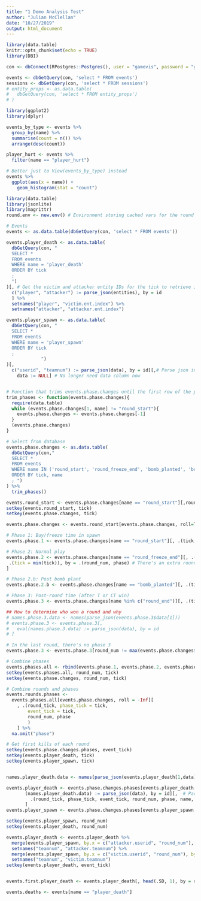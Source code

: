 ```yaml
---
title: "1 Demo Analysis Test"
author: "Julian McClellan"
date: "10/27/2019"
output: html_document
---
```


```r
library(data.table)
knitr::opts_chunk$set(echo = TRUE)
library(DBI)

con <- dbConnect(RPostgres::Postgres(), user = "gamevis", password = "gamevis")

events <- dbGetQuery(con, 'select * FROM events')
sessions <- dbGetQuery(con, 'select * FROM sessions')
# entity_props <- as.data.table(
#   dbGetQuery(con, 'select * FROM entity_props')
# )
```

```r
library(ggplot2)
library(dplyr)

events_by_type <- events %>%
  group_by(name) %>%
  summarise(count = n()) %>%
  arrange(desc(count))

player_hurt <- events %>%
  filter(name == "player_hurt")

# Better just to View(events_by_type) instead
events %>%
  ggplot(aes(x = name)) +
    geom_histogram(stat = "count")
```

```r
library(data.table)
library(jsonlite)
library(magrittr)
round.env <- new.env() # Environment storing cached vars for the round

# Events
events <- as.data.table(dbGetQuery(con, 'select * FROM events'))

events.player_death <- as.data.table(
  dbGetQuery(con, "
  SELECT * 
  FROM events
  WHERE name = 'player_death'
  ORDER BY tick
  ;
  ")
)[, # Get the victim and attacker entity IDs for the tick to retrieve information later if needed
  c("player", "attacker") := parse_json(entities), by = id
  ] %>%
  setnames("player", "victim.ent.index") %>%
  setnames("attacker", "attacker.ent.index")

events.player_spawn <- as.data.table(
  dbGetQuery(con, "
  SELECT *
  FROM events
  WHERE name = 'player_spawn'
  ORDER BY tick
  ;
             ")
)[, 
  c("userid", "teamnum") := parse_json(data), by = id][,# Parse json in data column to actual columns
    data := NULL] # No longer need data column now


# Function that trims events.phase.changes until the first row of the phases is the start of a round
trim_phases <- function(events.phase.changes){
  require(data.table)
  while (events.phase.changes[1, name] != "round_start"){
    events.phase.changes <- events.phase.changes[-1] 
  }
  (events.phase.changes)
}

# Select from database
events.phase.changes <- as.data.table(
  dbGetQuery(con,"
  SELECT *
  FROM events
  WHERE name IN ('round_start', 'round_freeze_end', 'bomb_planted', 'bomb_exploded', 'bomb_defused', 'round_end')
  ORDER BY tick, name
  ; ")
) %>%
  trim_phases()

events.round_start <- events.phase.changes[name == "round_start"][,round_num := 1:.N][, .(tick, round_num, round_tick = tick)]
setkey(events.round_start, tick)
setkey(events.phase.changes, tick)

events.phase.changes <- events.round_start[events.phase.changes, roll=T]

# Phase 1: Buy/freeze time in spawn
events.phase.1 <- events.phase.changes[name == "round_start"][, .(tick, round_num)][, phase := 1]

# Phase 2: Normal play
events.phase.2 <- events.phase.changes[name == "round_freeze_end"][, .(tick, round_num)][, phase := 2][,
 .(tick = min(tick)), by = .(round_num, phase) # There's an extra round_freeze_end in the last round (21) that's the same tick as the round_end that signals the end of the game
]

# Phase 2.b: Post bomb plant
events.phase.2.b <- events.phase.changes[name == "bomb_planted"][, .(tick, round_num)][, phase := "2.b"]

# Phase 3: Post-round time (after T or CT win)
events.phase.3 <- events.phase.changes[name %in% c("round_end")][, .(tick, round_num)][, phase := 3]

## How to determine who won a round and why
# names.phase.3.data <- names(parse_json(events.phase.3$data[1]))
# events.phase.3 <- events.phase.3[,
#   eval(names.phase.3.data) := parse_json(data), by = id 
# ]

# In the last round, there's no phase 3
events.phase.3 <- events.phase.3[round_num != max(events.phase.changes$round_num)]

# Combine phases
events.phases.all <- rbind(events.phase.1, events.phase.2, events.phase.2.b, events.phase.3)
setkey(events.phases.all, round_num, tick)
setkey(events.phase.changes, round_num, tick)

# Combine rounds and phases
events.rounds.phases <- 
  events.phases.all[events.phase.changes, roll = -Inf][
    , .(round_tick, phase_tick = tick, 
        event_tick = tick,
        round_num, phase
        )
    ] %>%
  na.omit("phase")

# Get first kills of each round
setkey(events.phase.changes.phases, event_tick)
setkey(events.player_death, tick)
setkey(events.player_spawn, tick)


names.player_death.data <- names(parse_json(events.player_death[1,data]))

events.player_death <- events.phase.changes.phases[events.player_death, roll = T][,
       (names.player_death.data) := parse_json(data), by = id][,  # Parse attacker userID as well
         .(round_tick, phase_tick, event_tick, round_num, phase, name, attacker.userid = attacker, victim.userid = userid, attacker.ent.index, victim.ent.index)        
       ]
events.player_spawn <- events.phase.changes.phases[events.player_spawn, roll = T][, .(round_num, userid, teamnum)] %>% na.omit(cols = c("round_num"))

setkey(events.player_spawn, round_num)
setkey(events.player_death, round_num)

events.player_death <- events.player_death %>%
  merge(events.player_spawn, by.x = c("attacker.userid", "round_num"), by.y = c("userid", "round_num")) %>% 
  setnames("teamnum", "attacker.teamnum") %>%
  merge(events.player_spawn, by.x = c("victim.userid", "round_num"), by.y = c("userid", "round_num"), sort = F) %>%
  setnames("teamnum", "victim.teamnum")
setkey(events.player_death, event_tick)


events.first.player_death <- events.player_death[, head(.SD, 1), by = round_num][, .(round_tick, phase_tick, event_tick, round_num, phase, name, attacker.userid, attacker.teamnum, attacker.ent.index, victim.userid, victim.teamnum, victim.ent.index)]
```

```r
events.deaths <- events[name == "player_death"]
```


